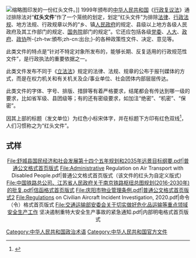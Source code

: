 {{legal}}
[[File:EVD_Document1.jpg|缩略图]]印发的一份红头文件。]]
1999年颁布的[[中华人民共和国|中华人民共和国]]《[[s:中华人民共和国行政复议法|行政复议法]]》通过排除法对“'''红头文件'''”作了一个笼统的划定，划定“红头文件”为排除[[法律|法律]]、[[行政法规|行政法规]]、地方法规、行政规章以外的“乡、镇[[人民政府|人民政府]]的规定、县级以上地方各级人民政府及其工作部门的规定、[[中华人民共和国国务院|国务院]]部门的规定”。它还应包括各级[[党委|党委]]、[[人大|人大]]、[[政府|政府]]、[[政协|政协]]所-{zh-tw:頒布;zh-cn:出台;}-的各种政策性文件、决定、意见等。

此类文件的特点是“针对不特定对象所发布的，能够长期、反复适用的行政规范性文件”，是行政执法的重要依据之一。

此类文件发布不同于《[[s:中华人民共和国立法法|立法法]]》规定的法律、法规、规章的公布于报刊媒体的方式，而是在权力机关和有关机关及企/事业单位、社会团体内部层层传达。

此类文件的字体、字号、排版、措辞等有着严格要求，结尾都会有传达到哪一级的要求，比如省军级、县团级等；有的还有密级要求，如加注“绝密”、“机密”、“保密”。

因其上部的标题（发文单位）为红色小标宋体字，并在标题下方印有红色双线<ref>{{cite web|title=党政机关公文格式 GB/T  9704—2012|url=https://www.stu.edu.cn/xxb/upload_files/file/20160831/1472612356807792.pdf|via=上海交通大学|access-date=2021-10-17|archive-date=2019-08-23|archive-url=https://web.archive.org/web/20190823112846/https://www.stu.edu.cn/xxb/upload_files/file/20160831/1472612356807792.pdf|dead-url=no}}</ref>，人们习惯称之为“红头文件”。

== 式样 ==
<center>
<gallery mode=packed-overlay heights=220px>
File:舒城县国民经济和社会发展第十四个五年规划和2035年远景目标纲要.pdf|普通公文格式首页版式
File:Administrative Regulation on Air Transport with Disabled People.pdf|普通公文格式首页版式（该文件的红头为自定义版式）
File:中国铁路总公司、江苏省人民政府关于南京铁路枢纽总图规划(2016-2030年)的批复.pdf|信函格式首页版式
File:庆阳市物业管理条例.pdf|普通公文格式首页版式2
File:Regulations on Civilian Aircraft Incident Investigation, 2020.pdf|命令（令）格式首页版式
File:交通运输部安委会关于切实做好危化品运输等重点领域安全生产工作 坚决遏制重特大安全生产事故的紧急通知.pdf|内部明电格式首页版式
</gallery>
</center>
{{Law-stub}}

[[Category:中华人民共和国政治术语|Category:中华人民共和国政治术语]]
[[Category:中华人民共和国官方文件|Category:中华人民共和国官方文件]]